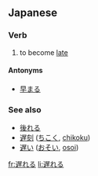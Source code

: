 ==Japanese==
{{ja-kanjitab|遅}}

===Verb===
{{ja-verb|kk|type=2|tr=intrans|hira=おくれる|rom=okureru}}

# to become [[late]]

====Antonyms====
* [[早まる]]

===See also===
* [[後れる]]
* [[遅刻]] ([[ちこく]], [[chikoku]])
* [[遅い]] ([[おそい]], [[osoi]])

[[fr:遅れる]]
[[li:遅れる]]